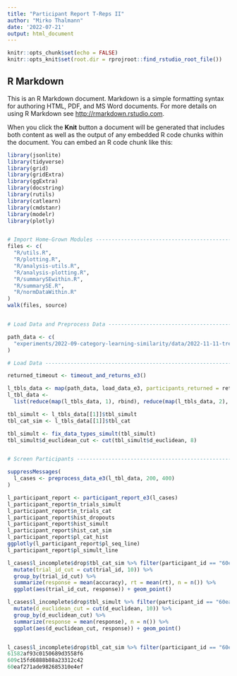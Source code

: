 ```yaml
---
title: "Participant Report T-Reps II"
author: "Mirko Thalmann"
date: '2022-07-21'
output: html_document
---
```


```r
knitr::opts_chunk$set(echo = FALSE)
knitr::opts_knit$set(root.dir = rprojroot::find_rstudio_root_file())
```

## R Markdown

This is an R Markdown document. Markdown is a simple formatting syntax for authoring HTML, PDF, and MS Word documents. For more details on using R Markdown see <http://rmarkdown.rstudio.com>.

When you click the **Knit** button a document will be generated that includes both content as well as the output of any embedded R code chunks within the document. You can embed an R code chunk like this:

```r

library(jsonlite)
library(tidyverse)
library(grid)
library(gridExtra)
library(ggExtra)
library(docstring)
library(rutils)
library(catlearn)
library(cmdstanr)
library(modelr)
library(plotly)


# Import Home-Grown Modules -----------------------------------------------
files <- c(
  "R/utils.R",
  "R/plotting.R",
  "R/analysis-utils.R",
  "R/analysis-plotting.R",
  "R/summarySEwithin.R",
  "R/summarySE.R",
  "R/normDataWithin.R"
)
walk(files, source)


# Load Data and Preprocess Data -------------------------------------------

path_data <- c(
  "experiments/2022-09-category-learning-similarity/data/2022-11-11-treps3-experiment/"
)

# Load Data ---------------------------------------------------------------

returned_timeout <- timeout_and_returns_e3()

l_tbls_data <- map(path_data, load_data_e3, participants_returned = returned_timeout)
l_tbl_data <-
  list(reduce(map(l_tbls_data, 1), rbind), reduce(map(l_tbls_data, 2), rbind))

tbl_simult <- l_tbls_data[[1]]$tbl_simult
tbl_cat_sim <- l_tbls_data[[1]]$tbl_cat

tbl_simult <- fix_data_types_simult(tbl_simult)
tbl_simult$d_euclidean_cut <- cut(tbl_simult$d_euclidean, 8)


# Screen Participants -----------------------------------------------------

suppressMessages(
  l_cases <- preprocess_data_e3(l_tbl_data, 200, 400)
)

l_participant_report <- participant_report_e3(l_cases)
l_participant_report$n_trials_simult
l_participant_report$n_trials_cat
l_participant_report$hist_dropouts
l_participant_report$hist_simult
l_participant_report$hist_cat_sim
l_participant_report$pl_cat_hist
ggplotly(l_participant_report$pl_seq_line)
l_participant_report$pl_simult_line

l_cases$l_incomplete$drop$tbl_cat_sim %>% filter(participant_id == "60eaf271ade982685310e4ef") %>%
  mutate(trial_id_cut = cut(trial_id, 10)) %>%
  group_by(trial_id_cut) %>%
  summarize(response = mean(accuracy), rt = mean(rt), n = n()) %>%
  ggplot(aes(trial_id_cut, response)) + geom_point()

l_cases$l_incomplete$drop$tbl_simult %>% filter(participant_id == "60eaf271ade982685310e4ef") %>%
  mutate(d_euclidean_cut = cut(d_euclidean, 10)) %>%
  group_by(d_euclidean_cut) %>%
  summarize(response = mean(response), n = n()) %>%
  ggplot(aes(d_euclidean_cut, response)) + geom_point()


l_cases$l_incomplete$drop$tbl_cat_sim %>% filter(participant_id == "60eaf271ade982685310e4ef") %>% count()
61582af93c0150689d3558f6
609c15fd6888b88a23312c42
60eaf271ade982685310e4ef

```
